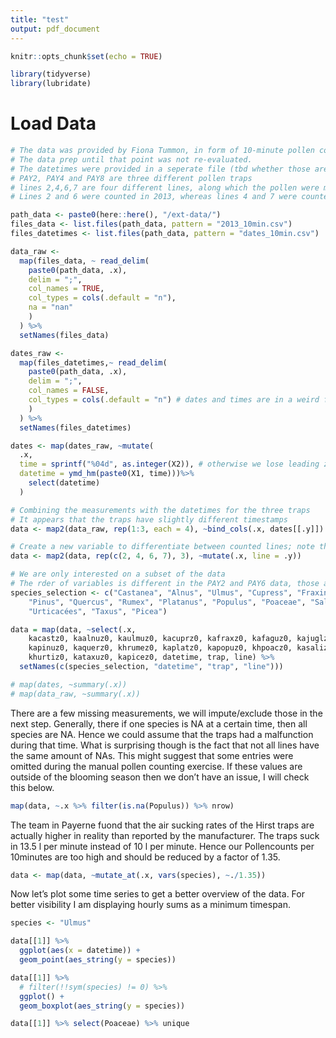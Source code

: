 ```yaml
---
title: "test"
output: pdf_document
---
```


```r
knitr::opts_chunk$set(echo = TRUE)

library(tidyverse)
library(lubridate)

```

# Load Data

```r

# The data was provided by Fiona Tummon, in form of 10-minute pollen counts.
# The data prep until that point was not re-evaluated.
# The datetimes were provided in a seperate file (tbd whether those are UTC or not)
# PAY2, PAY4 and PAY8 are three different pollen traps
# lines 2,4,6,7 are four different lines, along which the pollen were manually counted under the microsope.
# Lines 2 and 6 were counted in 2013, whereas lines 4 and 7 were counted in 2019

path_data <- paste0(here::here(), "/ext-data/")
files_data <- list.files(path_data, pattern = "2013_10min.csv")
files_datetimes <- list.files(path_data, pattern = "dates_10min.csv")

data_raw <-
  map(files_data, ~ read_delim(
    paste0(path_data, .x),
    delim = ";",
    col_names = TRUE,
    col_types = cols(.default = "n"),
    na = "nan"
    )
  ) %>% 
  setNames(files_data)

dates_raw <-
  map(files_datetimes,~ read_delim(
    paste0(path_data, .x),
    delim = ";",
    col_names = FALSE,
    col_types = cols(.default = "n") # dates and times are in a weird format, have to import as numeric as a consequence
    )
  ) %>% 
  setNames(files_datetimes)

dates <- map(dates_raw, ~mutate(
  .x,
  time = sprintf("%04d", as.integer(X2)), # otherwise we lose leading zeros
  datetime = ymd_hm(paste0(X1, time)))%>% 
    select(datetime)
  )

# Combining the measurements with the datetimes for the three traps
# It appears that the traps have slightly different timestamps
data <- map2(data_raw, rep(1:3, each = 4), ~bind_cols(.x, dates[[.y]]) %>% mutate(trap = 2^(.y)))

# Create a new variable to differentiate between counted lines; note that traps were already defined in the previous map-call above
data <- map2(data, rep(c(2, 4, 6, 7), 3), ~mutate(.x, line = .y))

# We are only interested on a subset of the data
# The rder of variables is different in the PAY2 and PAY6 data, those are the old counts from 2013
species_selection <- c("Castanea", "Alnus", "Ulmus", "Cupress", "Fraxinus", "Fagus", "Juglans", "Plantago", "Corylus", 
    "Pinus", "Quercus", "Rumex", "Platanus", "Populus", "Poaceae", "Salix", "Betula", "Carpinus", 
    "Urticacées", "Taxus", "Picea")

data = map(data, ~select(.x, 
    kacastz0, kaalnuz0, kaulmuz0, kacuprz0, kafraxz0, kafaguz0, kajuglz0, khplanz0, kacoryz0, 
    kapinuz0, kaquerz0, khrumez0, kaplatz0, kapopuz0, khpoacz0, kasaliz0, kabetuz0, kacarpz0, 
    khurtiz0, kataxuz0, kapicez0, datetime, trap, line) %>% 
  setNames(c(species_selection, "datetime", "trap", "line")))

# map(dates, ~summary(.x))
# map(data_raw, ~summary(.x))


```

There are a few missing measurements, we will impute/exclude those in the next step.
Generally, there if one species is NA at a certain time, then all species are NA.
Hence we could assume that the traps had a malfunction during that time.
What is surprising though is the fact that not all lines have the same amount of NAs.
This might suggest that some entries were omitted during the manual pollen counting exercise.
If these values are outside of the blooming season then we don't have an issue, I will check this below.

```r

map(data, ~.x %>% filter(is.na(Populus)) %>% nrow)

```

The team in Payerne fuond that the air sucking rates of the Hirst traps are actually higher in reality than reported by the manufacturer.
The traps suck in 13.5 l per minute instead of 10 l per minute. Hence our Pollencounts per 10minutes are too high and should be reduced by a factor of 1.35.

```r
data <- map(data, ~mutate_at(.x, vars(species), ~./1.35))
```


Now let's plot some time series to get a better overview of the data.
For better visibility I am displaying hourly sums as a minimum timespan.

```r

species <- "Ulmus"

data[[1]] %>% 
  ggplot(aes(x = datetime)) +
  geom_point(aes_string(y = species))

data[[1]] %>% 
  # filter(!!sym(species) != 0) %>% 
  ggplot() +
  geom_boxplot(aes_string(y = species))

data[[1]] %>% select(Poaceae) %>% unique

```












